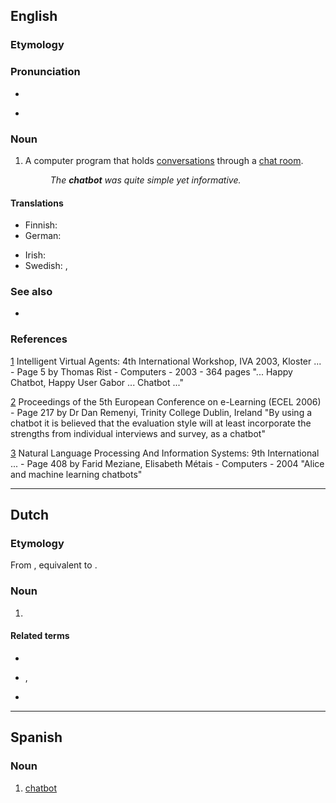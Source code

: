 ==English==

===Etymology===
{{suffix|en|chat|bot}}

===Pronunciation===
* {{audio|en|en-us-chatbot.ogg|Audio (US)}}
* {{a|Canada}} {{IPA|en|/ˈtʃætbɑt/}}

===Noun===
{{en-noun}}

# {{lb|en|computer science}} A computer program that holds [[conversation]]s through a [[chat room]].
#: ''The '''chatbot''' was quite simple yet informative.''

====Translations====
{{trans-top|}}
* Finnish: {{t|fi|keskustelubotti}}
* German: {{t+|de|Chatbot|m}}
{{trans-mid}}
* Irish: {{t|ga|róbat comhrá|m}}
* Swedish: {{t+|sv|chattrobot|c}}, {{t|sv|dialogrobot|c}}
{{trans-bottom}}

===See also===
* {{l|en|infobot}}

===References===
[http://books.google.com/books?id=Q59dd36njeoC&pg=PA5&dq=chatbot&sig=7PW1jQKKLa9sCf2W3XGF29CAoR8]
Intelligent Virtual Agents: 4th International Workshop, IVA 2003, Kloster ... - Page 5 by Thomas Rist - Computers - 2003 - 364 pages
"... Happy Chatbot, Happy User Gabor ... Chatbot ..."

[http://books.google.com/books?id=uhS1sd3gEB4C&pg=PA217&dq=chatbot&sig=L3Zr3vhMjaYiRTiNLoj_SNuiPRA]
Proceedings of the 5th European Conference on e-Learning (ECEL 2006) - Page 217
by Dr Dan Remenyi, Trinity College Dublin, Ireland
"By using a chatbot it is believed that the evaluation style will at least
incorporate the strengths from individual interviews and survey, as a chatbot"

[http://books.google.com/books?id=LblNRcAXUMQC&pg=PA408&dq=chatbot&sig=-of574N9mDG1wDm_1K9yp32qSow]
Natural Language Processing And Information Systems: 9th International ... - Page 408
by Farid Meziane, Elisabeth Métais - Computers - 2004
"Alice and machine learning chatbots"

----

==Dutch==

===Etymology===
From {{bor|nl|en|chatbot}}, equivalent to {{compound|nl|chatten|bot}}.

===Noun===
{{nl-noun|m|-s|pl2=chatbotten|chatbotje}}

# {{l|en|chatbot}}

====Related terms====
* {{l|nl|chatten}}
* {{l|nl|robot}}, {{l|nl|bot}}
* {{l|nl|voicebot}}

----

==Spanish==

===Noun===
{{es-noun|m}}

# [[#English|chatbot]]